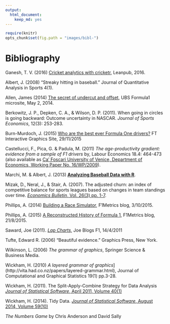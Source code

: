 ```yaml
---
output:
  html_document:
    keep_md: yes
---
```

```r
require(knitr)
opts_chunk$set(fig.path = "images/bibl-")
```
# Bibliography

Ganesh, T. V. (2016) [Cricket analytics with cricketr](https://leanpub.com/cricketr), Leanpub, 2016.

Albert, J. (2008) "Streaky hitting in baseball." Journal of Quantitative Analysis in Sports 4(1).

Allen, James (2014) [The secret of undercut and offset](http://www.ubs.com/microsites/formula1/en/james-allen/the-secret-of-undercut-and-offset.html), UBS Formula1 microsite, May 2, 2014.

Berkowitz, J. P., Depken, C. A., & Wilson, D. P. (2011). When going in circles is going backward: Outcome uncertainty in NASCAR. *Journal of Sports Economics*, 12(3): 253-283.

Burn-Murdoch, J. (2015) [Who are the best ever Formula One drivers?](https://ig.ft.com/sites/the-best-f1-drivers-ever/) FT Interactive Graphics Site, 29/11/2015

Castellucci, F., Pica, G. & Padula, M. (2011) *The age-productivity gradient: evidence from a sample of F1 drivers* by, Labour Economics 18.4: 464-473 (also available as [Ca' Foscari University of Venice, Department of Economics, Working Paper No. 16/WP/2009](http://www1.unive.it/media/allegato/DIP/Economia/Working_papers/Working_papers_2009/WP_DSE_castellucci_pica_padula_16_09.pdf)).

Marchi, M. & Albert, J. (2013) [__Analyzing Baseball Data with R__](http://baseballwithr.wordpress.com/about/).

Mizak, D., Neral, J., & Stair, A. (2007). The adjusted churn: an index of competitive balance for sports leagues based on changes in team standings over time. [*Economics Bulletin*, Vol. 26(3) pp. 1-7](http://core.kmi.open.ac.uk/download/pdf/6420748.pdf).

Phillips, A. (2014) [Building a Race Simulator](https://f1metrics.wordpress.com/2014/10/03/building-a-race-simulator/), F1Metrics blog, 3/10/2015.

Phillips, A. (2015) [A Reconstructed History of Formula 1](https://f1metrics.wordpress.com/2015/08/21/a-reconstructed-history-of-formula-1/), F1Metrics blog, 21/8/2015.

Saward, Joe (2011). [*Lap Charts*](http://joesaward.wordpress.com/2011/04/14/lap-charts/), Joe Blogs F1, 14/4/2011

Tufte, Edward R. (2006) "Beautiful evidence." Graphics Press, New York.

Wilkinson, L. (2006) *The grammar of graphics*, Springer Science & Business Media.

Wickham, H. (2010) *A layered grammar of graphics*](http://vita.had.co.nz/papers/layered-grammar.html), Journal of Computational and Graphical Statistics 19(1) pp.3-28.

Wickham, H. (2011). The Split-Apply-Combine Strategy for Data Analysis [*Journal of Statistical Software*, April 2011, Volume 40(1)](http://www.jstatsoft.org/article/view/v040i01)

Wickham, H. (2014). Tidy Data. [*Journal of Statistical Software*, August 2014, Volume 59(10)](http://www.jstatsoft.org/article/view/v059i10)

*The Numbers Game* by Chris Anderson and David Sally

